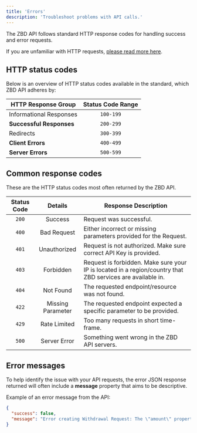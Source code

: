 ```yaml
---
title: 'Errors'
description: 'Troubleshoot problems with API calls.'
---
```


The ZBD API follows standard HTTP response codes for handling success and error requests.

<Note>If you are unfamiliar with HTTP requests, [please read more here](https://developer.mozilla.org/en-US/docs/Web/HTTP/Status).</Note>  

## HTTP status codes

Below is an overview of HTTP status codes available in the standard, which ZBD API adheres by:

| HTTP Response Group | Status Code Range |
| --- | :-: |
| Informational Responses | `100-199` |
| **Successful Responses** | `200-299` |
| Redirects | `300-399` |
| **Client Errors** | `400-499` |
| **Server Errors** | `500-599` |

## Common response codes

These are the HTTP status codes most often returned by the ZBD API.

| Status Code | Details | Response Description |
| :-: | :-: | --- |
| `200` | Success | Request was successful. |
| `400` | Bad Request | Either incorrect or missing parameters provided for the Request. |
| `401` | Unauthorized | Request is not authorized. Make sure correct API Key is provided. |
| `403` | Forbidden | Request is forbidden. Make sure your IP is located in a region/country that ZBD services are available in. |
| `404` | Not Found | The requested endpoint/resource was not found. |
| `422` | Missing Parameter | The requested endpoint expected a specific parameter to be provided. |
| `429` | Rate Limited | Too many requests in short time-frame. |
| `500` | Server Error | Something went wrong in the ZBD API servers. |

## Error messages

To help identify the issue with your API requests, the error JSON response returned will often include a **message** property that aims to be descriptive.

Example of an error message from the API:

```json
{
  "success": false,
  "message": "Error creating Withdrawal Request: The \"amount\" property (in millisatoshis) is required.",
}
```